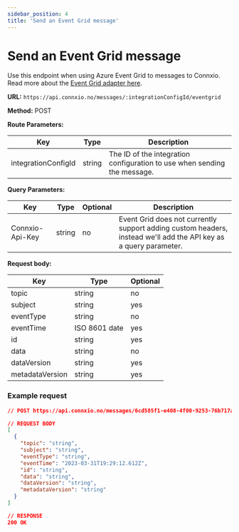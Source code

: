 ```yaml
---
sidebar_position: 4
title: 'Send an Event Grid message'
---
```


# Send an Event Grid message

Use this endpoint when using Azure Event Grid to messages to Connxio. Read more about the [Event Grid adapter here](/integrations/adapters/inbound/event-grid).


**URL:** `https://api.connxio.no/messages/:integrationConfigId/eventgrid`

**Method:** <span class="method post">POST</span>

**Route Parameters:**

| Key        | Type   | Description |
| ---------- | ------ | ----------- |
| integrationConfigId | string | The ID of the integration configuration to use when sending the message. |

**Query Parameters:**

| Key        | Type   | Optional | Description |
| ---------- | ------ | -------- | ----------- |
| Connxio-Api-Key | string | no | Event Grid does not currently support adding custom headers, instead we'll add the API key as a query parameter. |

**Request body:** 

| Key        | Type   | Optional |
| ---------- | ------ | -------- |
| topic | string | no |
| subject | string | yes |
| eventType | string | no |
| eventTime | ISO 8601 date | yes |
| id | string | yes |
| data | string | no |
| dataVersion | string | yes |
| metadataVersion | string | yes |

### **Example request**

```json
// POST https://api.connxio.no/messages/6cd585f1-e408-4f00-9253-76b717ab12de

// REQUEST BODY
[
  {
    "topic": "string",
    "subject": "string",
    "eventType": "string",
    "eventTime": "2023-03-31T19:29:12.612Z",
    "id": "string",
    "data": "string",
    "dataVersion": "string",
    "metadataVersion": "string"
  }
]

// RESPONSE
200 OK
```